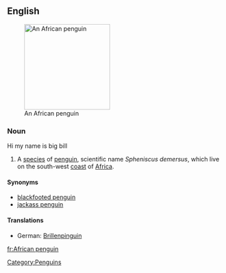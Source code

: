 ==English==
{{wikipedia}}
[[Image:508px-African.penguin.bristol.750pix (Pingstone).jpg|200px|thumb|right|An African penguin]]

===Noun===
{{en-noun|sg=[[African]] [[penguin]]}}
Hi my name is big bill 
# A [[species]] of [[penguin]], scientific name ''Spheniscus demersus'', which live on the south-west [[coast]] of [[Africa]].

====Synonyms====
*[[blackfooted penguin]]
*[[jackass penguin]]
====Translations====
*German: [[Brillenpinguin]] {{m}}
[[Category:Penguins]]

[[fr:African penguin]]